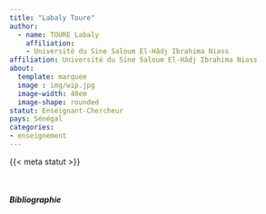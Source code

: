 ```yaml
---
title: "Labaly Toure"
author: 
  - name: TOURE Labaly 
    affiliation: 
    - Université du Sine Saloum El-Hâdj Ibrahima Niass
affiliation: Université du Sine Saloum El-Hâdj Ibrahima Niass   
about:
  template: marquee
  image : img/wip.jpg
  image-width: 40em
  image-shape: rounded
statut: Enseignant-Chercheur
pays: Sénégal
categories: 
- enseignement
---
```


{{< meta statut >}}

</br>

##### Bibliographie

::: {#refs}
:::

